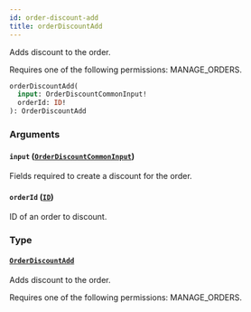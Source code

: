 ```yaml
---
id: order-discount-add
title: orderDiscountAdd
---
```



Adds discount to the order. 

Requires one of the following permissions: MANAGE_ORDERS.

```graphql
orderDiscountAdd(
  input: OrderDiscountCommonInput!
  orderId: ID!
): OrderDiscountAdd
```


### Arguments

#### `input` ([`OrderDiscountCommonInput`](../../../developer/api-reference/inputs/order-discount-common-input))

Fields required to create a discount for the order.


#### `orderId` ([`ID`](../../../developer/api-reference/scalars/id))

ID of an order to discount.


### Type

#### [`OrderDiscountAdd`](../../../developer/api-reference/objects/order-discount-add) 

Adds discount to the order. 

Requires one of the following permissions: MANAGE_ORDERS.




